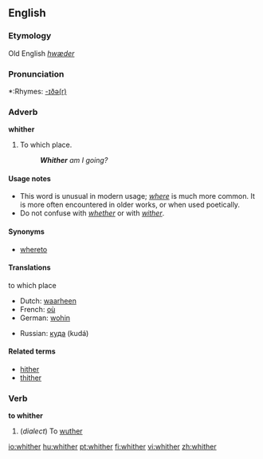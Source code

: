 ==English==
===Etymology===
Old English ''[[hwæder]]''

===Pronunciation===
*:Rhymes: [[Rhymes:English:-ɪðə(r)|-ɪðə(r)]]

===Adverb===
'''whither'''

# To which place.
#: '''''Whither''' am I going?''

====Usage notes====
*This word is unusual in modern usage; ''[[where]]'' is much more common. It is more often encountered in older works, or when used poetically.
*Do not confuse with ''[[whether]]'' or with ''[[wither]]''.

====Synonyms====
*[[whereto]]

====Translations====
;to which place
{{top}}
*Dutch: [[waarheen]]
*French: [[où]]
*German: [[wohin]]
{{mid}}
*Russian: [[куда]] (kudá)
{{bottom}}

====Related terms====
*[[hither]]
*[[thither]]

===Verb===
'''to whither'''

#(''dialect'') To [[wuther]]

[[io:whither]]
[[hu:whither]]
[[pt:whither]]
[[fi:whither]]
[[vi:whither]]
[[zh:whither]]